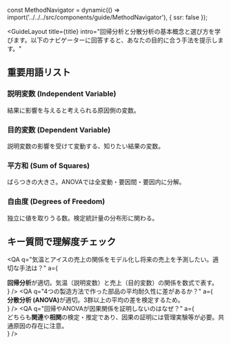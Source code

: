 const MethodNavigator = dynamic(() => import('../../../src/components/guide/MethodNavigator'), { ssr: false });


<GuideLayout
  title={title}
  intro="回帰分析と分散分析の基本概念と選び方を学びます。以下のナビゲーターに回答すると、あなたの目的に合う手法を提示します。"
>

<section style={{ marginBottom: 24 }}>
  <MethodNavigator />
</section>

<section style={{ marginBottom: 24 }}>
  <h2 style={{ textAlign:'center', fontSize: 22, fontWeight: 800, margin:'0 0 12px' }}>重要用語リスト</h2>
  <div style={{ maxWidth: 760, margin:'0 auto', display:'grid', gap:12 }}>
    <div style={{ background:'#fff', border:'1px solid #e5e7eb', borderRadius:16, padding:16 }}>
      <h3 style={{ fontSize: 18, fontWeight: 800, margin:0 }}>説明変数 (Independent Variable)</h3>
      <p style={{ color:'#64748b', margin:'8px 0 0' }}>結果に影響を与えると考えられる原因側の変数。</p>
    </div>
    <div style={{ background:'#fff', border:'1px solid #e5e7eb', borderRadius:16, padding:16 }}>
      <h3 style={{ fontSize: 18, fontWeight: 800, margin:0 }}>目的変数 (Dependent Variable)</h3>
      <p style={{ color:'#64748b', margin:'8px 0 0' }}>説明変数の影響を受けて変動する、知りたい結果の変数。</p>
    </div>
    <div style={{ background:'#fff', border:'1px solid #e5e7eb', borderRadius:16, padding:16 }}>
      <h3 style={{ fontSize: 18, fontWeight: 800, margin:0 }}>平方和 (Sum of Squares)</h3>
      <p style={{ color:'#64748b', margin:'8px 0 0' }}>ばらつきの大きさ。ANOVAでは全変動・要因間・要因内に分解。</p>
    </div>
    <div style={{ background:'#fff', border:'1px solid #e5e7eb', borderRadius:16, padding:16 }}>
      <h3 style={{ fontSize: 18, fontWeight: 800, margin:0 }}>自由度 (Degrees of Freedom)</h3>
      <p style={{ color:'#64748b', margin:'8px 0 0' }}>独立に値を取りうる数。検定統計量の分布形に関わる。</p>
    </div>
  </div>
</section>

<section style={{ maxWidth: 760, margin:'0 auto', display:'grid', gap:12 }}>
  <h2 style={{ textAlign:'center', fontSize: 22, fontWeight: 800, margin:'0 0 12px' }}>キー質問で理解度チェック</h2>

  <QA
    q="気温とアイスの売上の関係をモデル化し将来の売上を予測したい。適切な手法は？"
    a={<div><b>回帰分析</b>が適切。気温（説明変数）と売上（目的変数）の関係を数式で表す。</div>}
  />
  <QA
    q="4つの製造方法で作った部品の平均耐久性に差があるか？"
    a={<div><b>分散分析 (ANOVA)</b>が適切。3群以上の平均の差を検定するため。</div>}
  />
  <QA
    q="回帰やANOVAが因果関係を証明しないのはなぜ？"
    a={<div>どちらも<strong>関連</strong>や<strong>相関</strong>の検定・推定であり、因果の証明には管理実験等が必要。共通原因の存在に注意。</div>}
  />
</section>

</GuideLayout>
